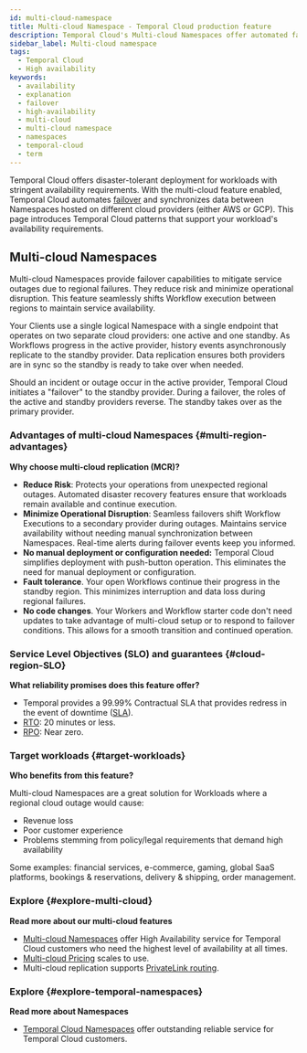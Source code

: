 ```yaml
---
id: multi-cloud-namespace
title: Multi-cloud Namespace - Temporal Cloud production feature
description: Temporal Cloud's Multi-cloud Namespaces offer automated failover, synchronized data replication, and high availability for workloads requiring disaster-tolerant deployment and 99.99% uptime.
sidebar_label: Multi-cloud namespace
tags:
  - Temporal Cloud
  - High availability
keywords:
  - availability
  - explanation
  - failover
  - high-availability
  - multi-cloud
  - multi-cloud namespace
  - namespaces
  - temporal-cloud
  - term
---
```


Temporal Cloud offers disaster-tolerant deployment for workloads with stringent availability requirements.
With the multi-cloud feature enabled, Temporal Cloud automates [failover](/glossary#failover) and synchronizes data between Namespaces hosted on different cloud providers (either AWS or GCP).
This page introduces Temporal Cloud patterns that support your workload's availability requirements.

## Multi-cloud Namespaces

Multi-cloud Namespaces provide failover capabilities to mitigate service outages due to regional failures.
They reduce risk and minimize operational disruption.
This feature seamlessly shif​​ts Workflow execution between regions to maintain service availability.

Your Clients use a single logical Namespace with a single endpoint that operates on two separate cloud providers: one active and one standby.
As Workflows progress in the active provider, history events asynchronously replicate to the standby provider.
Data replication ensures both providers are in sync so the standby is ready to take over when needed.

Should an incident or outage occur in the active provider, Temporal Cloud initiates a "failover" to the standby provider.
During a failover, the roles of the active and standby providers reverse.
The standby takes over as the primary provider.

### Advantages of multi-cloud Namespaces {#multi-region-advantages}

**Why choose multi-cloud replication (MCR)?**

- **Reduce Risk**:
  Protects your operations from unexpected regional outages.
  Automated disaster recovery features ensure that workloads remain available and continue execution.
- **Minimize Operational Disruption**:
  Seamless failovers shift Workflow Executions to a secondary provider during outages.
  Maintains service availability without needing manual synchronization between Namespaces.
  Real-time alerts during failover events keep you informed.
- **No manual deployment or configuration needed:**
  Temporal Cloud simplifies deployment with push-button operation.
  This eliminates the need for manual deployment or configuration.
- **Fault tolerance**.
  Your open Workflows continue their progress in the standby region.
  This minimizes interruption and data loss during regional failures.
- **No code changes**.
  Your Workers and Workflow starter code don't need updates to take advantage of multi-cloud setup or to respond to failover conditions.
  This allows for a smooth transition and continued operation.

### Service Level Objectives (SLO) and guarantees {#cloud-region-SLO}

**What reliability promises does this feature offer?**

- Temporal provides a 99.99% Contractual SLA that provides redress in the event of downtime ([SLA](https://docs.temporal.io/cloud/sla)).
- [RTO](https://csrc.nist.gov/glossary/term/recovery_time_objective): 20 minutes or less.
- [RPO](https://csrc.nist.gov/glossary/term/recovery_point_objective): Near zero.

### Target workloads {#target-workloads}

**Who benefits from this feature?**

Multi-cloud Namespaces are a great solution for Workloads where a regional cloud outage would cause:

- Revenue loss
- Poor customer experience
- Problems stemming from policy/legal requirements that demand high availability

Some examples: financial services, e-commerce, gaming, global SaaS platforms, bookings & reservations, delivery & shipping, order management.

### Explore {#explore-multi-cloud}

**Read more about our multi-cloud features**

- [Multi-cloud Namespaces](/cloud/high-availability/enable) offer High Availability service for Temporal Cloud customers who need the highest level of availability at all times.
- [Multi-cloud Pricing](/cloud/pricing) scales to use.
- Multi-cloud replication supports [PrivateLink routing](/cloud/high-availability/private-link).

### Explore {#explore-temporal-namespaces}

**Read more about Namespaces**

- [Temporal Cloud Namespaces](/cloud/namespaces) offer outstanding reliable service for Temporal Cloud customers.
